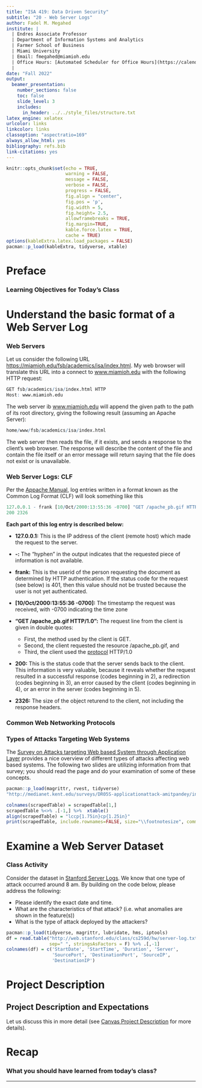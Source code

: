 ```yaml
---
title: "ISA 419: Data Driven Security"
subtitle: "20 - Web Server Logs"
author: Fadel M. Megahed
institute: |
  | Endres Associate Professor
  | Department of Information Systems and Analytics
  | Farmer School of Business
  | Miami University
  | Email: fmegahed@miamioh.edu
  | Office Hours: [Automated Scheduler for Office Hours](https://calendly.com/fmegahed)
  | 
date: "Fall 2022"
output:
  beamer_presentation:
    number_sections: false
    toc: false
    slide_level: 3
    includes: 
      in_header: ../../style_files/structure.txt
latex_engine: xelatex
urlcolor: links
linkcolor: links
classoption: "aspectratio=169"
always_allow_html: yes
bibliography: refs.bib
link-citations: yes
---
```


```r
knitr::opts_chunk$set(echo = TRUE,
                      warning = FALSE,
                      message = FALSE,
                      verbose = FALSE,
                      progress = FALSE,
                      fig.align = "center",
                      fig.pos = 'p',
                      fig.width = 5,
                      fig.height= 2.5,
                      allowframebreaks = TRUE,
                      fig.margin=TRUE,
                      kable.force.latex = TRUE,
                      cache = TRUE)
options(kableExtra.latex.load_packages = FALSE)
pacman::p_load(kableExtra, tidyverse, xtable)
```

# Preface 

### Learning Objectives for Today's Class

\begin{block}{\textbf{Objectives}}
  \begin{itemize}
    \item \textbf{Understand and explain the basic format of a server log}
    \item \textbf{Examine a web Server Log Dataset}
    \item \textbf{Identify one type of attack based on the dataset}
  \end{itemize}
\end{block}


# Understand the basic format of a Web Server Log

### Web Servers

Let us consider the following URL [https://miamioh.edu/fsb/academics/isa/index.html](https://miamioh.edu/fsb/academics/isa/index.html). My web browser will translate this URL into a connect to [www.miamioh.edu](www.miamioh.edu) with the following HTTP request:

```r
GET fsb/academics/isa/index.html HTTP  
Host: www.miamioh.edu
```

The web server ib [www.miamioh.edu](www.miamioh.edu) will append the given path to the path of its root directory, giving the following result (assuming an Apache Server):

```r
home/www/fsb/academics/isa/index.html
```

The web server then reads the file, if it exists, and sends a response to the client's web browser. The response will describe the content of the file and contain the file itself or an error message will return saying that the file does not exist or is unavailable.

### Web Server Logs: CLF {.allowframebreaks}

Per the [Appache Manual](https://httpd.apache.org/docs/2.4/logs.html), log entries written in a format known as the Common Log Format (CLF) will look something like this

```r
127.0.0.1 - frank [10/Oct/2000:13:55:36 -0700] "GET /apache_pb.gif HTTP/1.0" 
200 2326
```
**Each part of this log entry is described below:**  

- **127.0.0.1:** This is the IP address of the client (remote host) which made the request to the server.  

- **-:** The "hyphen" in the output indicates that the requested piece of information is not available. 

- **frank:** This is the userid of the person requesting the document as determined by HTTP authentication.  If the status code for the request (see below) is 401, then this value should not be trusted because the user is not yet authenticated.  

- **[10/Oct/2000:13:55:36 -0700]:** The timestamp the request was received, with -0700 indicating the time zone  

- **"GET /apache_pb.gif HTTP/1.0":** The request line from the client is given in double quotes:  
    - First, the method used by the client is GET.   
    - Second, the client requested the resource /apache_pb.gif, and   
    - Third, the client used the [protocol](https://www.computernetworkingnotes.com/networking-tutorials/types-of-network-protocols-explained-with-functions.html) HTTP/1.0
    
- **200:** This is the status code that the server sends back to the client. This information is very valuable, because it reveals whether the request resulted in a successful response (codes beginning in 2), a redirection (codes beginning in 3), an error caused by the client (codes beginning in 4), or an error in the server (codes beginning in 5).  

- **2326:** The size of the object returend to the client, not including the response headers. 


### Common Web Networking Protocols

\begin{figure}
\centering 
\href{https://www.computernetworkingnotes.com/networking-tutorials/types-of-network-protocols-explained-with-functions.html}{\includegraphics[width=\textwidth, height=0.75\textheight, keepaspectratio, frame]{../../figures/protocols.PNG}}
\end{figure}


### Types of Attacks Targeting Web Systems {.allowframebreaks}

The [Survey on Attacks targeting Web based System through Application Layer](http://medianet.kent.edu/surveys/DR05S-applicationattack-amitpandey/index.html) provides a nice overview of different types of attacks affecting web based systems. The following two slides are utilizing information from that survey; you should read the page and do your examination of some of these concepts. 

\begin{figure}
\centering 
\href{http://medianet.kent.edu/surveys/DR05S-applicationattack-amitpandey/index.html}{\includegraphics[width=\textwidth, height=0.55\textheight, keepaspectratio, frame]{../../figures/types.jpg}}
\end{figure}

```r
pacman::p_load(magrittr, rvest, tidyverse)
"http://medianet.kent.edu/surveys/DR05S-applicationattack-amitpandey/index.html" %>% read_html() %>% html_node("table") %>% html_table() -> scrapedTable

colnames(scrapedTable) = scrapedTable[1,]
scrapedTable %<>% .[-1,] %>%  xtable()
align(scrapedTable) = "lccp{1.75in}cp{1.25in}"
print(scrapedTable, include.rownames=FALSE, size="\\footnotesize", comment = F)
```

# Examine a Web Server Dataset

### Class Activity
Consider the dataset in [Stanford Server Logs](http://web.stanford.edu/class/cs259d/hw/server-log.txt). We know that one type of attack occurred around 8 am. By building on the code below, please address the following:  

- Please identify the exact date and time.   
- What are the characteristics of that attack? (i.e. what anomalies are shown in the feature(s))  
- What is the type of attack deployed by the attackers? 

```r
pacman::p_load(tidyverse, magrittr, lubridate, hms, iptools)
df = read.table("http://web.stanford.edu/class/cs259d/hw/server-log.txt",
                sep=" ", stringsAsFactors = F) %>% .[,-1]
colnames(df) = c('StartDate', 'StartTime', 'Duration', 'Server', 
                 'SourcePort', 'DestinationPort', 'SourceIP', 
                 'DestinationIP')
```


# Project Description

## Project Description and Expectations

Let us discuss this in more detail (see [Canvas Project Description](https://miamioh.instructure.com/courses/179824/assignments/2244343) for more details).



# Recap

### What you should have learned from today's class?

\begin{block}{\textbf{Objectives}}
  \begin{itemize}
    \item \textbf{Understand and explain the basic format of a server log}
    \item \textbf{Examine a web Server Log Dataset}
    \item \textbf{Identify one type of attack based on the dataset}
  \end{itemize}
\end{block}

---

\maketitle